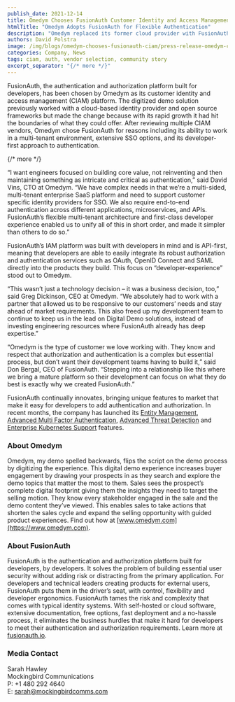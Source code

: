 ```yaml
---
publish_date: 2021-12-14 
title: Omedym Chooses FusionAuth Customer Identity and Access Management to Scale Customer Growth; Replaces Former Cloud Provider
htmlTitle: "Omedym Adopts FusionAuth for Flexible Authentication"
description: "Omedym replaced its former cloud provider with FusionAuth, enabling seamless SSO, protocol flexibility, and simplified user management."
authors: David Polstra
image: /img/blogs/omedym-chooses-fusionauth-ciam/press-release-omedym-chooses-fusionauth-customer-identity-and-access-management-to-scale-customer-growth-replaces-former-cloud-provider.png
categories: Company, News
tags: ciam, auth, vendor selection, community story
excerpt_separator: "{/* more */}"
---
```


FusionAuth, the authentication and authorization platform built for developers, has been chosen by Omedym as its customer identity and access management (CIAM) platform. The digitized demo solution previously worked with a cloud-based identity provider and open source frameworks but made the change because with its rapid growth it had hit the boundaries of what they could offer. After reviewing multiple CIAM vendors, Omedym chose FusionAuth for reasons including its ability to work in a multi-tenant environment, extensive SSO options, and its developer-first approach to authentication.  

{/* more */}

“I want engineers focused on building core value, not reinventing and then maintaining something as intricate and critical as authentication,” said David Vins, CTO at Omedym. “We have complex needs in that we’re a multi-sided, multi-tenant enterprise SaaS platform and need to support customer specific identity providers for SSO. We also require end-to-end authentication across different applications, microservices, and APIs. FusionAuth’s flexible multi-tenant architecture and first-class developer experience enabled us to unify all of this in short order, and made it simpler than others to do so.”

FusionAuth’s IAM platform was built with developers in mind and is API-first, meaning that developers are able to easily integrate its robust authorization and authentication services such as OAuth, OpenID Connect and SAML directly into the products they build. This focus on “developer-experience” stood out to Omedym.

“This wasn’t just a technology decision – it was a business decision, too,” said Greg Dickinson, CEO at Omedym. “We absolutely had to work with a partner that allowed us to be responsive to our customers’ needs and stay ahead of market requirements. This also freed up my development team to continue to keep us in the lead on Digital Demo solutions, instead of investing engineering resources where FusionAuth already has deep expertise.”

“Omedym is the type of customer we love working with. They know and respect that authorization and authentication is a complex but essential process, but don’t want their development teams having to build it,” said Don Bergal, CEO of FusionAuth. “Stepping into a relationship like this where we bring a mature platform so their development can focus on what they do best is exactly why we created FusionAuth.”

FusionAuth continually innovates, bringing unique features to market that make it easy for developers to add authentication and authorization. In recent months, the company has launched its [Entity Management](/blog/2021/05/11/fusionauth-releases-entity-management), [Advanced Multi Factor Authentication](/blog/2021/06/08/fusionauth-advanced-mfa), [Advanced Threat Detection](/blog/2021/08/24/fusionauth-releases-advanced-threat-detection) and [Enterprise Kubernetes Support](/blog/2021/11/10/fusionauth-supports-kubernetes) features.  

### About Omedym

Omedym, my demo spelled backwards, flips the script on the demo process by digitizing the experience. This digital demo experience increases buyer engagement by drawing your prospects in as they search and explore the demo topics that matter the most to them. Sales sees the prospect’s complete digital footprint giving them the insights they need to target the selling motion. They know every stakeholder engaged in the sale and the demo content they’ve viewed. This enables sales to take actions that shorten the sales cycle and expand the selling opportunity with guided product experiences. Find out how at [www.omedym.com](https://www.omedym.com).

### About FusionAuth

FusionAuth is the authentication and authorization platform built for developers, by developers. It solves the problem of building essential user security without adding risk or distracting from the primary application. For developers and technical leaders creating products for external users, FusionAuth puts them in the driver’s seat, with control, flexibility and developer ergonomics. FusionAuth tames the risk and complexity that comes with typical identity systems. With self-hosted or cloud software, extensive documentation, free options, fast deployment and a no-hassle process, it eliminates the business hurdles that make it hard for developers to meet their authentication and authorization requirements. Learn more at [fusionauth.io](/).

### Media Contact

Sarah Hawley  
Mockingbird Communications  
P: +1 480 292 4640  
E: sarah@mockingbirdcomms.com

